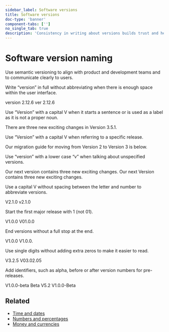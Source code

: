 ```yaml
---
sidebar_label: Software versions
title: Software versions
doc-type: 'banner'
component-tabs: ['']
no_single_tab: true
description: 'Consistency in writing about versions builds trust and helps users easily track updates and improvements. A clear, predictable versioning system also reinforces the stability and reliability of your product.'
---
```



# Software version naming  

Use semantic versioning to align with product and development teams and to communicate clearly to users.  

Write “version” in full without abbreviating when there is enough space within the user interface.  

<DoAndDont>
  <DoAndDont.Do>
    <DoAndDont.Item>version 2.12.6</DoAndDont.Item>
  </DoAndDont.Do>
  <DoAndDont.Dont>
    <DoAndDont.Item>ver 2.12.6 </DoAndDont.Item>
  </DoAndDont.Dont>
</DoAndDont>

Use “Version” with a capital V when it starts a sentence or is used as a label as it is not a proper noun.  

<DoAndDont>
  <DoAndDont.Do>
    <DoAndDont.Item>There are three new exciting changes in Version 3.5.1.</DoAndDont.Item>
  </DoAndDont.Do>
</DoAndDont>

Use “Version” with a capital V when referring to a specific release.  

<DoAndDont>
  <DoAndDont.Do>
    <DoAndDont.Item>Our migration guide for moving from Version 2 to Version 3 is below.</DoAndDont.Item>
  </DoAndDont.Do>
</DoAndDont>

Use “version” with a lower case “v” when talking about unspecified versions.  

<DoAndDont>
  <DoAndDont.Do>
    <DoAndDont.Item>Our next version contains three new exciting changes.</DoAndDont.Item>
  </DoAndDont.Do>
<DoAndDont.Dont>
    <DoAndDont.Item>Our next Version contains three new exciting changes.</DoAndDont.Item>
  </DoAndDont.Dont>
</DoAndDont>

Use a capital V without spacing between the letter and number to abbreviate versions.  

<DoAndDont>
  <DoAndDont.Do>
    <DoAndDont.Item>V2.1.0</DoAndDont.Item>
  </DoAndDont.Do>
<DoAndDont.Dont>
    <DoAndDont.Item>v2.1.0</DoAndDont.Item>
  </DoAndDont.Dont>
</DoAndDont>

Start the first major release with 1 (not 01).  

<DoAndDont>
  <DoAndDont.Do>
    <DoAndDont.Item>V1.0.0</DoAndDont.Item>
  </DoAndDont.Do>
<DoAndDont.Dont>
    <DoAndDont.Item>V01.0.0</DoAndDont.Item>
  </DoAndDont.Dont>
</DoAndDont>

End versions without a full stop at the end. 

<DoAndDont>
  <DoAndDont.Do>
    <DoAndDont.Item>V1.0.0</DoAndDont.Item>
  </DoAndDont.Do>
<DoAndDont.Dont>
    <DoAndDont.Item>V1.0.0.</DoAndDont.Item>
  </DoAndDont.Dont>
</DoAndDont>

Use single digits without adding extra zeros to make it easier to read.  

<DoAndDont>
  <DoAndDont.Do>
    <DoAndDont.Item>V3.2.5</DoAndDont.Item>
  </DoAndDont.Do>
<DoAndDont.Dont>
    <DoAndDont.Item>V03.02.05</DoAndDont.Item>
  </DoAndDont.Dont>
</DoAndDont>

Add identifiers, such as alpha, before or after version numbers for pre-releases.  

<DoAndDont>
  <DoAndDont.Do>
    <DoAndDont.Item>V1.0.0-beta</DoAndDont.Item>
    <DoAndDont.Item>Beta V5.2</DoAndDont.Item>
  </DoAndDont.Do>
<DoAndDont.Dont>
    <DoAndDont.Item>V1.0.0-Beta</DoAndDont.Item>
  </DoAndDont.Dont>
</DoAndDont>

## Related  

- [Time and dates](time-date.mdx)
- [Numbers and percentages](numbers.mdx)
- [Money and currencies](money.mdx)

